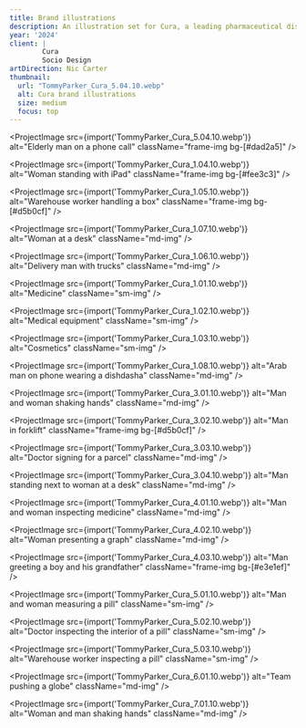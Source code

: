 ```yaml
---
title: Brand illustrations
description: An illustration set for Cura, a leading pharmaceutical distributor based in Kuwait, showcasing their services and products through a range of reoccuring characters.
year: '2024'
client: |
        Cura
        Socio Design
artDirection: Nic Carter
thumbnail:
  url: "TommyParker_Cura_5.04.10.webp"
  alt: Cura brand illustrations
  size: medium
  focus: top
---
```


<ProjectImage
  src={import('TommyParker_Cura_5.04.10.webp')}
  alt="Elderly man on a phone call"
  className="frame-img bg-[#dad2a5]"
/>

<ProjectImage
  src={import('TommyParker_Cura_1.04.10.webp')}
  alt="Woman standing with iPad"
  className="frame-img bg-[#fee3c3]"
/>

<ProjectImage
  src={import('TommyParker_Cura_1.05.10.webp')}
  alt="Warehouse worker handling a box"
  className="frame-img bg-[#d5b0cf]"
/>

<ProjectImage
  src={import('TommyParker_Cura_1.07.10.webp')}
  alt="Woman at a desk"
  className="md-img"
/>

<ProjectImage
  src={import('TommyParker_Cura_1.06.10.webp')}
  alt="Delivery man with trucks"
  className="md-img"
/>

<ProjectImage
  src={import('TommyParker_Cura_1.01.10.webp')}
  alt="Medicine"
  className="sm-img"
/>

<ProjectImage
  src={import('TommyParker_Cura_1.02.10.webp')}
  alt="Medical equipment"
  className="sm-img"
/>

<ProjectImage
  src={import('TommyParker_Cura_1.03.10.webp')}
  alt="Cosmetics"
  className="sm-img"
/>

<ProjectImage
  src={import('TommyParker_Cura_1.08.10.webp')}
  alt="Arab man on phone wearing a dishdasha"
  className="md-img"
/>

<ProjectImage
  src={import('TommyParker_Cura_3.01.10.webp')}
  alt="Man and woman shaking hands"
  className="md-img"
/>

<ProjectImage
  src={import('TommyParker_Cura_3.02.10.webp')}
  alt="Man in forklift"
  className="frame-img bg-[#d5b0cf]"
/>

<ProjectImage
  src={import('TommyParker_Cura_3.03.10.webp')}
  alt="Doctor signing for a parcel"
  className="md-img"
/>

<ProjectImage
  src={import('TommyParker_Cura_3.04.10.webp')}
  alt="Man standing next to woman at a desk"
  className="md-img"
/>

<ProjectImage
  src={import('TommyParker_Cura_4.01.10.webp')}
  alt="Man and woman inspecting medicine"
  className="md-img"
/>

<ProjectImage
  src={import('TommyParker_Cura_4.02.10.webp')}
  alt="Woman presenting a graph"
  className="md-img"
/>

<ProjectImage
  src={import('TommyParker_Cura_4.03.10.webp')}
  alt="Man greeting a boy and his grandfather"
  className="frame-img bg-[#e3e1ef]"
/>

<ProjectImage
  src={import('TommyParker_Cura_5.01.10.webp')}
  alt="Man and woman measuring a pill"
  className="sm-img"
/>

<ProjectImage
  src={import('TommyParker_Cura_5.02.10.webp')}
  alt="Doctor inspecting the interior of a pill"
  className="sm-img"
/>

<ProjectImage
  src={import('TommyParker_Cura_5.03.10.webp')}
  alt="Warehouse worker inspecting a pill"
  className="sm-img"
/>

<ProjectImage
  src={import('TommyParker_Cura_6.01.10.webp')}
  alt="Team pushing a globe"
  className="md-img"
/>

<ProjectImage
  src={import('TommyParker_Cura_7.01.10.webp')}
  alt="Woman and man shaking hands"
  className="md-img"
/>